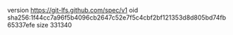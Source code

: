 version https://git-lfs.github.com/spec/v1
oid sha256:1f44cc7a96f5b4096cb2647c52e7f5c4cbf2bf121353d8d805bd74fb65337efe
size 331340
